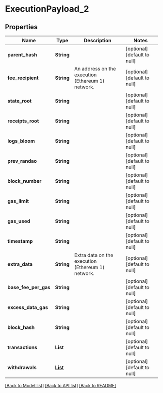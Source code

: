 # ExecutionPayload_2

## Properties

| Name                 | Type                        | Description                                       | Notes                        |
| -------------------- | --------------------------- | ------------------------------------------------- | ---------------------------- |
| **parent_hash**      | **String**                  |                                                   | [optional] [default to null] |
| **fee_recipient**    | **String**                  | An address on the execution (Ethereum 1) network. | [optional] [default to null] |
| **state_root**       | **String**                  |                                                   | [optional] [default to null] |
| **receipts_root**    | **String**                  |                                                   | [optional] [default to null] |
| **logs_bloom**       | **String**                  |                                                   | [optional] [default to null] |
| **prev_randao**      | **String**                  |                                                   | [optional] [default to null] |
| **block_number**     | **String**                  |                                                   | [optional] [default to null] |
| **gas_limit**        | **String**                  |                                                   | [optional] [default to null] |
| **gas_used**         | **String**                  |                                                   | [optional] [default to null] |
| **timestamp**        | **String**                  |                                                   | [optional] [default to null] |
| **extra_data**       | **String**                  | Extra data on the execution (Ethereum 1) network. | [optional] [default to null] |
| **base_fee_per_gas** | **String**                  |                                                   | [optional] [default to null] |
| **excess_data_gas**  | **String**                  |                                                   | [optional] [default to null] |
| **block_hash**       | **String**                  |                                                   | [optional] [default to null] |
| **transactions**     | **List**                    |                                                   | [optional] [default to null] |
| **withdrawals**      | [**List**](Withdrawal_1.md) |                                                   | [optional] [default to null] |

[[Back to Model list]](../README.md#documentation-for-models) [[Back to API list]](../README.md#documentation-for-api-endpoints) [[Back to README]](../README.md)
